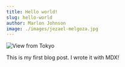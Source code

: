 ---
title: Hello world!
slug: hello-world
author: Marlon Johnson
image: ./images/jezael-melgoza.jpg
---

![View from Tokyo](./images/jezael-melgoza.jpg)

This is my first blog post. I wrote it with MDX!
